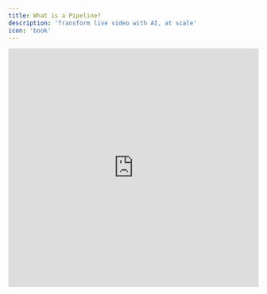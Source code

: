 ```yaml
---
title: What is a Pipeline?
description: 'Transform live video with AI, at scale'
icon: 'book'
---
```


<iframe width="100%" height="480" src="https://lvpr.tv/?v=ae7231ququqxwr69" title="Livepeer video player" frameborder="0" allow="accelerometer; autoplay; clipboard-write; encrypted-media; gyroscope; picture-in-picture" allowfullscreen />

## Overview

Livepeer Pipelines enable developers to build, deploy, and scale real-time AI video processing workflows. By combining multiple AI models into a single workflow, you can create sophisticated video experiences—from style transfer to object detection to live translation—without managing complex infrastructure.
Pipelines abstract away the complexities of video processing, inference management, and scaling, letting you focus on creating unique video experiences.

# Understanding Livepeer Pipelines

## What is a Pipeline?

A Pipeline is a composable workflow that applies AI processing to live video in real-time. Think of it as an assembly line where each station performs a specific AI operation on your video stream—like style transfer, object detection, or live translation.

Right now, pipelines operate on video and return either video or data streams. In the future, pipelines will express additional modalities such as live text-to-video.


## Key Concepts

### Real-time Processing

Unlike traditional video AI that works with pre-recorded files, Pipelines operate on live video streams with minimal added latency. This enables interactive experiences like:

* Live AI-powered video filters

* Real-time content moderation

* Dynamic visual effects

* Instant language translation

### Composability

Pipelines are built from smaller, reusable units that can be chained together. This modular approach means you can:

* Combine multiple AI capabilities into a single workflow

* Reuse common processing patterns

* Modify individual components without rebuilding the entire Pipeline

Right now, these units are represented as ComfyUI nodes.

## Pipeline Types

Pipelines generally fall into three categories:

1. **Transformation Pipelines**

   * Change how video looks (style transfer, filters)

   * Modify video properties (resolution, framerate)

   * Add visual elements (overlays, effects)

2. **Analysis Pipelines**

   * Typically outputs JSON or text (high volume)

   * Detect objects or activities

   * Track movement

   * Generate metadata

3. **Generation Pipelines**

   * Create new video content

   * Add synthetic elements

   * Produce alternative views

Pipelines can be composed, so you could use the output of one pipeline to inform another.

## Pipeline Lifecycle

A Pipeline moves through several states:

1. **Creation**

   * Built using [ComfyUI and ComfyStream](/technical/reference/local-testing) or custom Python code (coming soon)

   * Defined processing steps and parameters

   * Set resource requirements

2. **Publication**

   * Made available for other developers to see, use, and remix

3. **Usage**

   * Integrated into creator workflows (available now) or applications (API docs coming soon)

   * Processes live video streams
   
   * Pipeline control parameters updated
   
   * Monitored for performance

4. **Remixing (Coming Soon)**

   * Another developer uses Pipeline code as a starting point to create a novel experience

## Key Characteristics

### Configurable

* Behavior can be adjusted through configuration

* Supports runtime parameter updates

* Enables dynamic control during streaming

### Observable

* Reports health and performance metrics

* Provides detailed error information

* Enables monitoring and debugging

***

## Community & Support

* Join our [Discord](https://discord.gg/livepeer)

* Join the [Daily Prompt Challenge](https://pipelines.livepeer.org)

* [Contribute](https://github.com/livepeer)

***
